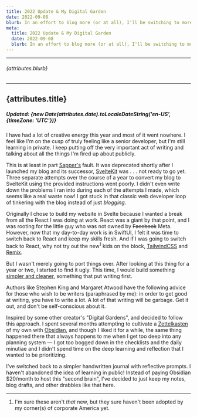 ```yaml
---
title: 2022 Update & My Digital Garden
date: 2022-09-08
blurb: In an effort to blog more (or at all), I'll be switching to more of a learn in public formula.
meta:
  title: 2022 Update & My Digital Garden
  date: 2022-09-08
  blurb: In an effort to blog more (or at all), I'll be switching to more of a learn in public formula.
---
```


---

###### {attributes.blurb}

---

## {attributes.title}

##### Updated: {new Date(attributes.date).toLocaleDateString('en-US', {timeZone: 'UTC'})}

I have had a lot of creative energy this year and most of it went nowhere. I feel like I'm on the cusp of truly feeling like a senior developer, but I'm still learning in private. I keep putting off the very important act of writing and talking about all the things I'm fired up about publicly.

This is at least in part [Sapper's](https://sapper.svelte.devhttps://sapper.svelte.dev) fault. It was deprecated shortly after I launched my blog and its successor, [SvelteKit](https://kit.svelte.dev) was . . . not ready to go yet. Three separate attempts over the course of a year to convert my blog to SvelteKit using the provided instructions went poorly. I didn't even write down the problems I ran into during each of the attempts I made, which seems like a real waste now! I got stuck in that classic web developer loop of tinkering with the blog instead of just _blogging_.

Originally I chose to build my website in Svelte because I wanted a break from all the React I was doing at work. React was a giant by that point, and I was rooting for the little guy who was not owned by ~~Facebook~~ Meta. However, now that my day-to-day work is in SwiftUI, I felt it was time to switch back to React and keep my skills fresh. And if I was going to switch back to React, why not try out the new<sup>1</sup> kids on the block, [TailwindCSS](https://tailwindcss.com) and [Remix](https://remix.run/docs/en/v1/api/remix).

But I wasn't merely going to port things over. After looking at this thing for a year or two, I started to find it ugly. This time, I would build something [simpler and cleaner](https://www.youtube.com/watch?v=G4spBKeErkE), something that put writing first.

Authors like Stephen King and Margaret Atwood have the following advice for those who wish to be writers (paraphrased by me): in order to get good at writing, you have to write a lot. A lot of that writing will be garbage. Get it out, and don't be self-conscious about it.

Inspired by some other creator's "Digital Gardens", and decided to follow this approach. I spent several months attempting to cultivate a [Zettelkasten](https://zettelkasten.de/posts/overview/) of my own with [Obsidian](http://obsidian.md), and though I liked it for a while, the same thing happened there that always happens to me when I get too deep into any planning system &mdash; I got too bogged down in the checklists and the daily minutiae and I didn't spend time on the deep learning and reflection that I wanted to be prioritizing.

I've switched back to a simpler handwritten journal with reflective prompts. I haven't abandoned the idea of learning in public! Instead of paying Obsidian $20/month to host this "second brain", I've decided to just keep my notes, blog drafts, and other drabbles like that here.

---

1. I'm sure these aren't _that_ new, but they sure haven't been adopted by my corner(s) of corporate America yet.
